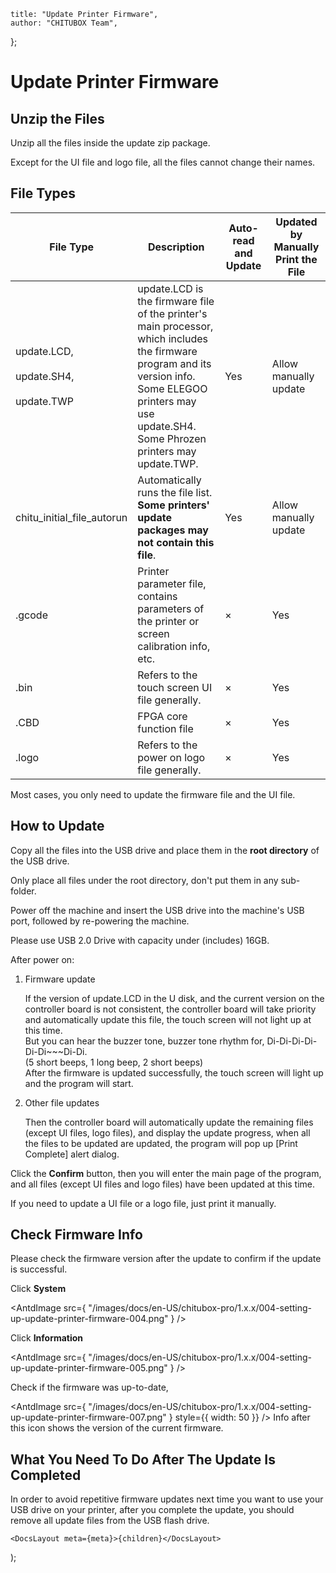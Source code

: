 
	title: "Update Printer Firmware",
	author: "CHITUBOX Team",
};

# Update Printer Firmware

## Unzip the Files

Unzip all the files inside the update zip package.

<ImageContainer>
	<AntdImage
		src={
			"/images/docs/en-US/chitubox-pro/1.x.x/004-setting-up-update-printer-firmware-001.png"
		}
	/>
</ImageContainer>

<Admonition type="warning">
	Except for the UI file and logo file, all the files cannot change their
	names.
</Admonition>

## File Types

| File Type                                                | Description                                                                                                                                                                                                           | Auto-read and Update | Updated by Manually Print the File |
| -------------------------------------------------------- | --------------------------------------------------------------------------------------------------------------------------------------------------------------------------------------------------------------------- | -------------------- | ---------------------------------- |
| update.LCD, <br/><br/> update.SH4, <br/><br/> update.TWP | update.LCD is the firmware file of the printer's main processor, which includes the firmware program and its version info. <br/> Some ELEGOO printers may use update.SH4. <br/> Some Phrozen printers may update.TWP. | Yes                  | Allow manually update              |
| chitu_initial_file_autorun                               | Automatically runs the file list. **Some printers' update packages may not contain this file**.                                                                                                                       | Yes                  | Allow manually update              |
| .gcode                                                   | Printer parameter file, contains parameters of the printer or screen calibration info, etc.                                                                                                                           | ×                    | Yes                                |
| .bin                                                     | Refers to the touch screen UI file generally.                                                                                                                                                                         | ×                    | Yes                                |
| .CBD                                                     | FPGA core function file                                                                                                                                                                                               | ×                    | Yes                                |
| .logo                                                    | Refers to the power on logo file generally.                                                                                                                                                                           | ×                    | Yes                                |

<Admonition type="tip">
	Most cases, you only need to update the firmware file and the UI file.
</Admonition>

## How to Update

Copy all the files into the USB drive and place them in the **root directory** of the USB drive.

<Admonition type="warning">
	Only place all files under the <SpanA href="https://en.wikipedia.org/wiki/Root_directory">root directory</SpanA>, don't put them in any sub-folder.
</Admonition>

Power off the machine and insert the USB drive into the machine's USB port, followed by re-powering the machine.

<Admonition>
	Please use USB 2.0 Drive with capacity under (includes) 16GB.
</Admonition>

After power on:

1. Firmware update

    If the version of update.LCD in the U disk, and the current version on the controller board is not consistent, the controller board will take priority and automatically update this file, the touch screen will not light up at this time. <br />
    But you can hear the buzzer tone, buzzer tone rhythm for, Di-Di-Di-Di-Di-Di~~~Di-Di.<br />
    (5 short beeps, 1 long beep, 2 short beeps)<br />
    After the firmware is updated successfully, the touch screen will light up and the program will start.

1. Other file updates

	Then the controller board will automatically update the remaining files (except UI files, logo files), and display the update progress, when all the files to be updated are updated, the program will pop up [Print Complete] alert dialog.

	<ImageContainer>
		<AntdImage
			src={
				"/images/docs/en-US/chitubox-pro/1.x.x/004-setting-up-update-printer-firmware-002.png"
			}
		/>
	</ImageContainer>

	<ImageContainer>
		<AntdImage
			src={
				"/images/docs/en-US/chitubox-pro/1.x.x/004-setting-up-update-printer-firmware-003.png"
			}
		/>
	</ImageContainer>

Click the **Confirm** button, then you will enter the main page of the program, and all files (except UI files and logo files) have been updated at this time.

<Admonition>
	If you need to update a UI file or a logo file, just print it manually.
</Admonition>

## Check Firmware Info

Please check the firmware version after the update to confirm if the update is successful.

Click **System**

<AntdImage
	src={
		"/images/docs/en-US/chitubox-pro/1.x.x/004-setting-up-update-printer-firmware-004.png"
	}
/>

Click **Information**

<AntdImage
	src={
		"/images/docs/en-US/chitubox-pro/1.x.x/004-setting-up-update-printer-firmware-005.png"
	}
/>

Check if the firmware was up-to-date,

<ImageContainer>
	<AntdImage
		src={
			"/images/docs/en-US/chitubox-pro/1.x.x/004-setting-up-update-printer-firmware-006.png"
		}
	/>
</ImageContainer>

<AntdImage
	src={
		"/images/docs/en-US/chitubox-pro/1.x.x/004-setting-up-update-printer-firmware-007.png"
	}
	style={{ width: 50 }}
/> Info after this icon shows the version of the current firmware.

## What You Need To Do After The Update Is Completed

In order to avoid repetitive firmware updates next time you want to use your USB drive on your printer, after you complete the update, you should remove all update files from the USB flash drive.

	<DocsLayout meta={meta}>{children}</DocsLayout>
);
